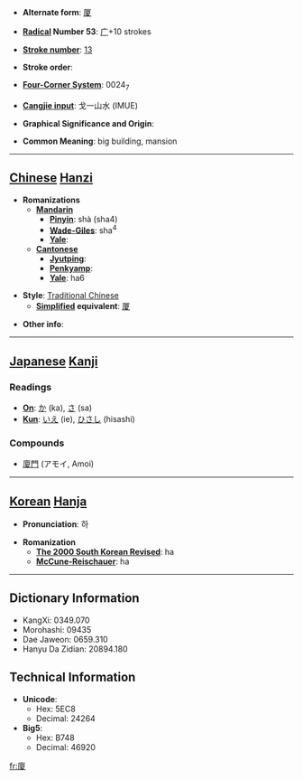 * '''Alternate form''': [[厦]]

* '''[[Wiktionary:Chinese radical index| Radical]] Number 53''': [[Wiktionary:Chinese radical index 广|广]]+10 strokes

* '''[[Wiktionary:Chinese total strokes index|Stroke number]]''': [[Wiktionary:Chinese total strokes index 13|13]]

* '''Stroke order''': 

* '''[[Wiktionary:Chinese four corner index|Four-Corner System]]''': 0024<sub>7</sub>

* '''[[Wiktionary:Chinese Cangjie index|Cangjie input]]''': 戈一山水 (IMUE)

* '''Graphical Significance and Origin''': 

* '''Common Meaning''': big building, mansion

----

== [[Chinese]] [[Hanzi]] ==

* '''Romanizations'''
** '''[[Mandarin]]'''
*** '''[[Pinyin]]''': shà (sha4)
*** '''[[Wade-Giles]]''': sha<sup>4</sup>
*** '''[[Yale]]''': 
** '''[[Cantonese]]'''
*** '''[[Jyutping]]''':
*** '''[[Penkyamp]]''': 
*** '''[[Yale]]''': ha6

* '''Style''': [[Traditional Chinese]] 
** '''[[Simplified Chinese|Simplified]] equivalent''': [[厦]]

* '''Other info''': 

----

== [[Japanese]] [[Kanji]] ==

===Readings===
* '''[[On]]''': [[か]] (ka), [[さ]] (sa)
* '''[[Kun]]''': [[いえ]] (ie), [[ひさし]] (hisashi)
===Compounds===
*[[廈門]] (アモイ, Amoi)
----

== [[Korean]] [[Hanja]] ==

* '''Pronunciation''': 하

* '''Romanization'''
** '''[[The 2000 South Korean Revised Romanization|The 2000 South Korean Revised]]''': ha
** '''[[McCune-Reischauer]]''': ha

----

== Dictionary Information ==

* KangXi: 0349.070
* Morohashi: 09435
* Dae Jaweon: 0659.310
* Hanyu Da Zidian: 20894.180

== Technical Information ==

* '''Unicode''':
** Hex: 5EC8
** Decimal: 24264
* '''Big5''':
** Hex: B748
** Decimal: 46920

[[fr:廈]]